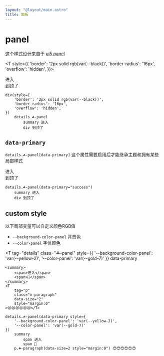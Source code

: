 ```yaml
---
layout: "@layout/main.astro"
title: 面板
---
```



# panel

这个样式设计来自于 [ui5 panel](https://sap.github.io/ui5-webcomponents/playground/?path=/docs/main-panel--docs)

<T style={{
    'border': '2px solid rgb(var(--black))',
    'border-radius': '16px',
    'overflow': 'hidden',
}}>
    <T tag="details" class="☘-panel">
        <summary>进入</summary>
        <T>到顶了</T>
    </T>
</T>

```pug
div(style={
    'border': '2px solid rgb(var(--black))',
    'border-radius': '16px',
    'overflow': 'hidden',
})
    details.☘-panel
        summary 进入
        div 到顶了
```


## `data-primary`

`details.☘-panel[data-primary]` 这个属性需要启用后才能继承主题和拥有某些局部样式

<T tag="details" class="☘-panel" data-primary="success">
    <summary>进入</summary>
    <T>到顶了</T>
</T>

```pug
details.☘-panel(data-primary="success")
    summary 进入
    div 到顶了
```

## custom style

以下局部变量可以自定义颜色RGB值

- `--background-color-panel` 背景色
- `--color-panel` 字体颜色

<T
    tag="details"
    class="☘-panel"
    style={{
        '--background-color-panel': 'var(--yellow-2)',
        '--color-panel': 'var(--gold-7)'
    }}
    data-primary
>
    <summary>
        <span>进入</span>
        <span>🥰</span>
    </summary>
    <T
        tag="p"
        class="☘-paragraph"
        data-size="2"
        style="margin:0"
    >😍😍😍😍😍😍</T>
</T>

```pug
details.☘-panel(data-primary style={
    '--background-color-panel': 'var(--yellow-2)',
    '--color-panel': 'var(--gold-7)'
})
    summary 
        span 进入
        span 🥰
    p.☘-paragraph(data-size=2 style="margin:0") 😍😍😍😍😍😍
```
